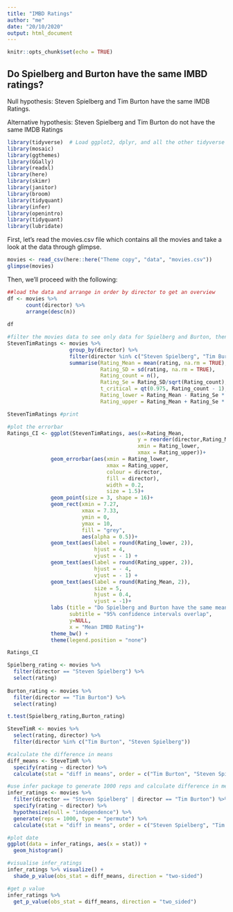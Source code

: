 ```yaml
---
title: "IMBD Ratings"
author: "me"
date: "20/10/2020"
output: html_document
---
```


```r
knitr::opts_chunk$set(echo = TRUE)
```


## Do Spielberg and Burton have the same IMBD ratings? 

Null hypothesis: Steven Spielberg and Tim Burton have the same IMDB Ratings. 

Alternative hypothesis: Steven Spielberg and Tim Burton do not have the same IMDB Ratings 

```r

library(tidyverse)  # Load ggplot2, dplyr, and all the other tidyverse packages
library(mosaic)
library(ggthemes)
library(GGally)
library(readxl)
library(here)
library(skimr)
library(janitor)
library(broom)
library(tidyquant)
library(infer)
library(openintro)
library(tidyquant)
library(lubridate)
```

First, let's read the movies.csv file which contains all the movies and take a look at the data through glimpse.

```r
movies <- read_csv(here::here("Theme copy", "data", "movies.csv"))
glimpse(movies)


```

Then, we'll proceed with the following:

```r

##load the data and arrange in order by director to get an overview 
df <- movies %>%
      count(director) %>%
      arrange(desc(n))
  
df 

#filter the movies data to see only data for Spielberg and Burton, then summarise by rating mean, SD, count, Se, t_critical, Rating_lower and Rating_upper, and plot in a table
StevenTimRatings <- movies %>%
                    group_by(director) %>%
                    filter(director %in% c("Steven Spielberg", "Tim Burton")) %>%
                    summarise(Rating_Mean = mean(rating, na.rm = TRUE),
                              Rating_SD = sd(rating, na.rm = TRUE),
                              Rating_count = n(),
                              Rating_Se = Rating_SD/sqrt(Rating_count),
                              t_critical = qt(0.975, Rating_count - 1),
                              Rating_lower = Rating_Mean - Rating_Se * t_critical,
                              Rating_upper = Rating_Mean + Rating_Se * t_critical) 

StevenTimRatings #print

#plot the errorbar 
Ratings_CI <- ggplot(StevenTimRatings, aes(x=Rating_Mean, 
                                          y = reorder(director,Rating_Mean),
                                          xmin = Rating_lower, 
                                          xmax = Rating_upper))+
              geom_errorbar(aes(xmin = Rating_lower, 
                                xmax = Rating_upper, 
                                colour = director, 
                                fill = director), 
                                width = 0.2, 
                                size = 1.5)+
              geom_point(size = 3, shape = 16)+
              geom_rect(xmin = 7.27, 
                        xmax = 7.33, 
                        ymin = 0, 
                        ymax = 10, 
                        fill = "grey", 
                        aes(alpha = 0.5))+
              geom_text(aes(label = round(Rating_lower, 2)), 
                            hjust = 4, 
                            vjust = - 1) +
              geom_text(aes(label = round(Rating_upper, 2)), 
                            hjust = - 4, 
                            vjust = - 1) +
              geom_text(aes(label = round(Rating_Mean, 2)), 
                            size = 5, 
                            hjust = 0.4, 
                            vjust = -1)+
              labs (title = "Do Spielberg and Burton have the same mean IMBD ratings?",
                    subtitle = "95% confidence intervals overlap",
                    y=NULL,
                    x = "Mean IMBD Rating")+
              theme_bw() +
              theme(legend.position = "none") 

Ratings_CI

Spielberg_rating <- movies %>%
  filter(director == "Steven Spielberg") %>%
  select(rating)
  
Burton_rating <- movies %>%
  filter(director == "Tim Burton") %>%
  select(rating)

t.test(Spielberg_rating,Burton_rating)

SteveTimR <- movies %>% 
  select(rating, director) %>% 
  filter(director %in% c("Tim Burton", "Steven Spielberg")) 

#calculate the difference in means
diff_means <- SteveTimR %>%
  specify(rating ~ director) %>%
  calculate(stat = "diff in means", order = c("Tim Burton", "Steven Spielberg"))

#use infer package to generate 1000 reps and calculate difference in means
infer_ratings <- movies %>%
  filter(director == "Steven Spielberg" | director == "Tim Burton") %>%
  specify(rating ~ director) %>%
  hypothesize(null = "independence") %>%
  generate(reps = 1000, type = "permute") %>%
  calculate(stat = "diff in means", order = c("Steven Spielberg", "Tim Burton"))

#plot date
ggplot(data = infer_ratings, aes(x = stat)) +
  geom_histogram()

#visualise infer_ratings
infer_ratings %>% visualize() +
  shade_p_value(obs_stat = diff_means, direction = "two-sided")

#get p value
infer_ratings %>%
  get_p_value(obs_stat = diff_means, direction = "two_sided")
  

```


